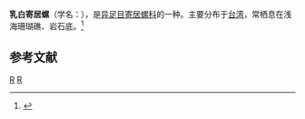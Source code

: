 {{Speciesbox
| taxon = Stilapex lactarius
| binomial_authority = Iredale, 1925
}}
'''乳白寄居螺'''（学名：''{{lang|la|Stilapex lactarius}}''），是[[异足目|异足目]][[寄居螺科|寄居螺科]]的一种。主要分布于[[台湾|台湾]]，常栖息在浅海珊瑚礁、岩石底。<ref>{{cite web|url=http://shell.sinica.edu.tw/chinese/shellbase_detail.php?science_no=3090|title=国际贝库：乳白寄居螺|publisher=台湾贝类资料库|accessdate=2009-08-11|archive-date=2016-03-04|archive-url=https://web.archive.org/web/20160304112859/http://shell.sinica.edu.tw/chinese/shellbase_detail.php?science_no=3090|dead-url=no}}</ref>

== 参考文献 ==
{{reflist}}
{{Taxonbar|from=Q14404695}}

[[Category:寄居螺科|R]]
[[Category:_1925年描述的动物|R]]
